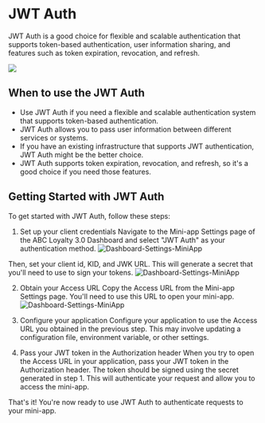 # JWT Auth

JWT Auth is a good choice for flexible and scalable authentication that supports token-based authentication, user information sharing, and features such as token expiration, revocation, and refresh.

[![](https://mermaid.ink/img/pako:eNptkk1rwzAMhv-K8GljbWAf3cGHQrpeNigb6z4Y5CIStTUkjqfYg6z0v09ulq1fB4ORXr2PJWut8rogpVVDn4FsTlODS8YqswAO2ZvcOLQeXhviw9hHHRhS507G58RfxyXp5A5mxpohHpfFXPp0H8PxROJwPO4hGi4TeHRkwa9oz6NX9OKOrOEqgTSI2AoBPf1Ju_ye9XUCz-QDW3h4fznw3H2yhpuoLAxT7sHXe_3ABUyQDTGcict5tNlN_1pJhxpGCbwRm0UbeTA3S4tCJ-hrRHREHnXt1Gy-qQC0BXD35AI9noD9d3ebwNQ0rsQWJKUGqiKu0BTy6-vttJVMqaJMabmWZrnymcrsRoQYfD1vba6050ADFZzA-hVReoFlI1GZh6951u3Rdp02PwaZxWw?type=png)](https://mermaid.live/edit#pako:eNptkk1rwzAMhv-K8GljbWAf3cGHQrpeNigb6z4Y5CIStTUkjqfYg6z0v09ulq1fB4ORXr2PJWut8rogpVVDn4FsTlODS8YqswAO2ZvcOLQeXhviw9hHHRhS507G58RfxyXp5A5mxpohHpfFXPp0H8PxROJwPO4hGi4TeHRkwa9oz6NX9OKOrOEqgTSI2AoBPf1Ju_ye9XUCz-QDW3h4fznw3H2yhpuoLAxT7sHXe_3ABUyQDTGcict5tNlN_1pJhxpGCbwRm0UbeTA3S4tCJ-hrRHREHnXt1Gy-qQC0BXD35AI9noD9d3ebwNQ0rsQWJKUGqiKu0BTy6-vttJVMqaJMabmWZrnymcrsRoQYfD1vba6050ADFZzA-hVReoFlI1GZh6951u3Rdp02PwaZxWw)


## When to use the JWT Auth
* Use JWT Auth if you need a flexible and scalable authentication system that supports token-based authentication.
* JWT Auth allows you to pass user information between different services or systems.
* If you have an existing infrastructure that supports JWT authentication, JWT Auth might be the better choice.
* JWT Auth supports token expiration, revocation, and refresh, so it's a good choice if you need those features.


## Getting Started with JWT Auth
To get started with JWT Auth, follow these steps:

1. Set up your client credentials
Navigate to the Mini-app Settings page of the ABC Loyalty 3.0 Dashboard and select "JWT Auth" as your authentication method. 
![Dashboard-Settings-MiniApp](/dashboard-miniapp.png)


Then, set your client id, KID, and JWK URL. This will generate a secret that you'll need to use to sign your tokens.
![Dashboard-Settings-MiniApp](/dashboard-miniapp-auth-jwt.png)


2. Obtain your Access URL
Copy the Access URL from the Mini-app Settings page. You'll need to use this URL to open your mini-app.
![Dashboard-Settings-MiniApp](/dashboard-miniapp-url.png)


3. Configure your application
Configure your application to use the Access URL you obtained in the previous step. This may involve updating a configuration file, environment variable, or other settings.

4. Pass your JWT token in the Authorization header
When you try to open the Access URL in your application, pass your JWT token in the Authorization header. The token should be signed using the secret generated in step 1. This will authenticate your request and allow you to access the mini-app.

That's it! You're now ready to use JWT Auth to authenticate requests to your mini-app.